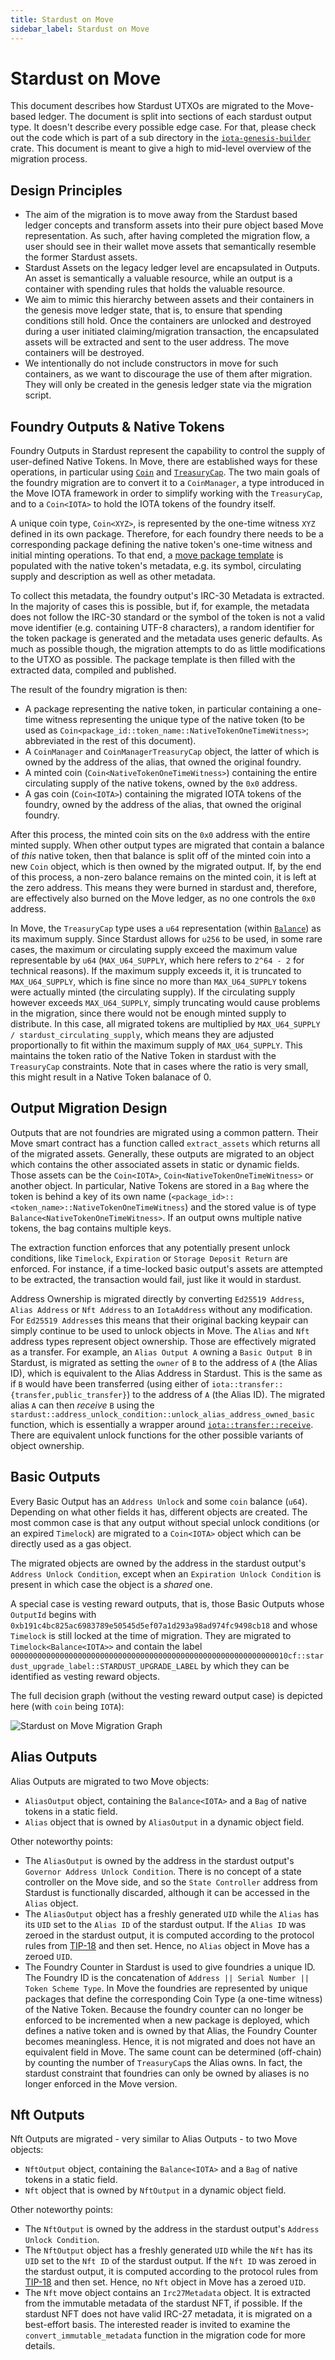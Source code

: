 ```yaml
---
title: Stardust on Move
sidebar_label: Stardust on Move
---
```


# Stardust on Move

This document describes how Stardust UTXOs are migrated to the Move-based ledger. The document is split into sections of
each stardust output type. It doesn't describe every possible edge case. For that, please check out the code which is
part of a sub directory in the
[`iota-genesis-builder`](https://github.com/iotaledger/iota/tree/develop/crates/iota-genesis-builder/src/stardust)
crate. This document is meant to give a high to mid-level overview of the migration process.

## Design Principles

- The aim of the migration is to move away from the Stardust based ledger concepts and transform assets into their pure
  object based Move representation. As such, after having completed the migration flow, a user should see in their
  wallet move assets that semantically resemble the former Stardust assets.
- Stardust Assets on the legacy ledger level are encapsulated in Outputs. An asset is semantically a valuable resource,
  while an output is a container with spending rules that holds the valuable resource.
- We aim to mimic this hierarchy between assets and their containers in the genesis move ledger state, that is, to
  ensure that spending conditions still hold. Once the containers are unlocked and destroyed during a user initiated
  claiming/migration transaction, the encapsulated assets will be extracted and sent to the user address. The move
  containers will be destroyed.
- We intentionally do not include constructors in move for such containers, as we want to discourage the use of them
  after migration. They will only be created in the genesis ledger state via the migration script.

## Foundry Outputs & Native Tokens

Foundry Outputs in Stardust represent the capability to control the supply of user-defined Native Tokens. In Move, there
are established ways for these operations, in particular using
[`Coin`](/references/framework/iota-framework/coin#resource-coin) and
[`TreasuryCap`](/references/framework/iota-framework/coin#resource-treasurycap). The two main goals of the foundry
migration are to convert it to a `CoinManager`, a type introduced in the Move IOTA framework in order to simplify
working with the `TreasuryCap`, and to a `Coin<IOTA>` to hold the IOTA tokens of the foundry itself.

A unique coin type, `Coin<XYZ>`, is represented by the one-time witness `XYZ` defined in its own package. Therefore, for
each foundry there needs to be a corresponding package defining the native token's one-time witness and initial minting
operations. To that end, a
[move package template](https://github.com/iotaledger/iota/tree/develop/crates/iota-genesis-builder/src/stardust/native_token/package_template/sources/native_token_template.move)
is populated with the native token's metadata, e.g. its symbol, circulating supply and description as well as other
metadata.

To collect this metadata, the foundry output's IRC-30 Metadata is extracted. In the majority of cases this is possible,
but if, for example, the metadata does not follow the IRC-30 standard or the symbol of the token is not a valid move
identifier (e.g. containing UTF-8 characters), a random identifier for the token package is generated and the metadata
uses generic defaults. As much as possible though, the migration attempts to do as little modifications to the UTXO as
possible. The package template is then filled with the extracted data, compiled and published.

The result of the foundry migration is then:

- A package representing the native token, in particular containing a one-time witness representing the unique type of
  the native token (to be used as `Coin<package_id::token_name::NativeTokenOneTimeWitness>`; abbreviated in the rest of
  this document).
- A `CoinManager` and `CoinManagerTreasuryCap` object, the latter of which is owned by the address of the alias, that
  owned the original foundry.
- A minted coin (`Coin<NativeTokenOneTimeWitness>`) containing the entire circulating supply of the native tokens, owned
  by the `0x0` address.
- A gas coin (`Coin<IOTA>`) containing the migrated IOTA tokens of the foundry, owned by the address of the alias, that
  owned the original foundry.

After this process, the minted coin sits on the `0x0` address with the entire minted supply. When other output types are
migrated that contain a balance of _this_ native token, then that balance is split off of the minted coin into a new
`Coin` object, which is then owned by the migrated output. If, by the end of this process, a non-zero balance remains on
the minted coin, it is left at the zero address. This means they were burned in stardust and, therefore, are effectively
also burned on the Move ledger, as no one controls the `0x0` address.

In Move, the `TreasuryCap` type uses a `u64` representation (within
[`Balance`](/references/framework/iota-framework/balance#struct-balance)) as its maximum supply. Since Stardust allows
for `u256` to be used, in some rare cases, the maximum or circulating supply exceed the maximum value representable by
`u64` (`MAX_U64_SUPPLY`, which here refers to `2^64 - 2` for technical reasons). If the maximum supply exceeds it, it is
truncated to `MAX_U64_SUPPLY`, which is fine since no more than `MAX_U64_SUPPLY` tokens were actually minted (the
circulating supply). If the circulating supply however exceeds `MAX_U64_SUPPLY`, simply truncating would cause problems
in the migration, since there would not be enough minted supply to distribute. In this case, all migrated tokens are
multiplied by `MAX_U64_SUPPLY / stardust_circulating_supply`, which means they are adjusted proportionally to fit within
the maximum supply of `MAX_U64_SUPPLY`. This maintains the token ratio of the Native Token in stardust with the
`TreasuryCap` constraints. Note that in cases where the ratio is very small, this might result in a Native Token
balanace of 0.

## Output Migration Design

Outputs that are not foundries are migrated using a common pattern. Their Move smart contract has a function called
`extract_assets` which returns all of the migrated assets. Generally, these outputs are migrated to an object which
contains the other associated assets in static or dynamic fields. Those assets can be the `Coin<IOTA>`,
`Coin<NativeTokenOneTimeWitness>` or another object. In particular, Native Tokens are stored in a `Bag` where the token
is behind a key of its own name (`<package_id>::<token_name>::NativeTokenOneTimeWitness`) and the stored value is of
type `Balance<NativeTokenOneTimeWitness>`. If an output owns multiple native tokens, the bag contains multiple keys.

The extraction function enforces that any potentially present unlock conditions, like `Timelock`, `Expiration` or
`Storage Deposit Return` are enforced. For instance, if a time-locked basic output's assets are attempted to be
extracted, the transaction would fail, just like it would in stardust.

Address Ownership is migrated directly by converting `Ed25519 Address`, `Alias Address` or `Nft Address` to an
`IotaAddress` without any modification. For `Ed25519 Address`es this means that their original backing keypair can
simply continue to be used to unlock objects in Move. The `Alias` and `Nft` address types represent object ownership.
Those are effectively migrated as a transfer. For example, an `Alias Output A` owning a `Basic Output B` in Stardust, is
migrated as setting the `owner` of `B` to the address of `A` (the Alias ID), which is equivalent to the Alias Address in
Stardust. This is the same as if `B` would have been transferred (using either of
`iota::transfer::{transfer,public_transfer}`) to the address of `A` (the Alias ID). The migrated alias `A` can then
_receive_ `B` using the `stardust::address_unlock_condition::unlock_alias_address_owned_basic` function, which is
essentially a wrapper around
[`iota::transfer::receive`](/references/framework/iota-framework/transfer#function-receive). There are equivalent unlock
functions for the other possible variants of object ownership.

## Basic Outputs

Every Basic Output has an `Address Unlock` and some `coin` balance (`u64`). Depending on what other fields it has,
different objects are created. The most common case is that any output without special unlock conditions (or an expired
`Timelock`) are migrated to a `Coin<IOTA>` object which can be directly used as a gas object.

The migrated objects are owned by the address in the stardust output's `Address Unlock Condition`, except when an
`Expiration Unlock Condition` is present in which case the object is a _shared_ one.

A special case is vesting reward outputs, that is, those Basic Outputs whose `OutputId` begins with
`0xb191c4bc825ac6983789e50545d5ef07a1d293a98ad974fc9498cb18` and whose `Timelock` is still locked at the time of
migration. They are migrated to `Timelock<Balance<IOTA>>` and contain the label
`00000000000000000000000000000000000000000000000000000000000010cf::stardust_upgrade_label::STARDUST_UPGRADE_LABEL` by
which they can be identified as vesting reward objects.

The full decision graph (without the vesting reward output case) is depicted here (with `coin` being `IOTA`):

![Stardust on Move Migration Graph](/img/guides/developer/advanced/stardust-on-move/stardust-on-move-migration-graph.svg)

## Alias Outputs

Alias Outputs are migrated to two Move objects:

- `AliasOutput` object, containing the `Balance<IOTA>` and a `Bag` of native tokens in a static field.
- `Alias` object that is owned by `AliasOutput` in a dynamic object field.

Other noteworthy points:

- The `AliasOutput` is owned by the address in the stardust output's `Governor Address Unlock Condition`. There is no
  concept of a state controller on the Move side, and so the `State Controller` address from Stardust is functionally
  discarded, although it can be accessed in the `Alias` object.
- The `AliasOutput` object has a freshly generated `UID` while the `Alias` has its `UID` set to the `Alias ID` of the
  stardust output. If the `Alias ID` was zeroed in the stardust output, it is computed according to the protocol rules
  from [TIP-18](https://wiki.iota.org/tips/tips/TIP-0018/) and then set. Hence, no `Alias` object in Move has a zeroed
  `UID`.
- The Foundry Counter in Stardust is used to give foundries a unique ID. The Foundry ID is the concatenation of
  `Address || Serial Number || Token Scheme Type`. In Move the foundries are represented by unique packages that define
  the corresponding Coin Type (a one-time witness) of the Native Token. Because the foundry counter can no longer be
  enforced to be incremented when a new package is deployed, which defines a native token and is owned by that Alias,
  the Foundry Counter becomes meaningless. Hence, it is not migrated and does not have an equivalent field in Move. The
  same count can be determined (off-chain) by counting the number of `TreasuryCap`s the Alias owns. In fact, the
  stardust constraint that foundries can only be owned by aliases is no longer enforced in the Move version.

## Nft Outputs

Nft Outputs are migrated - very similar to Alias Outputs - to two Move objects:

- `NftOutput` object, containing the `Balance<IOTA>` and a `Bag` of native tokens in a static field.
- `Nft` object that is owned by `NftOutput` in a dynamic object field.

Other noteworthy points:

- The `NftOutput` is owned by the address in the stardust output's `Address Unlock Condition`.
- The `NftOutput` object has a freshly generated `UID` while the `Nft` has its `UID` set to the `Nft ID` of the stardust
  output. If the `Nft ID` was zeroed in the stardust output, it is computed according to the protocol rules from
  [TIP-18](https://wiki.iota.org/tips/tips/TIP-0018/) and then set. Hence, no `Nft` object in Move has a zeroed `UID`.
- The `Nft` move object contains an `Irc27Metadata` object. It is extracted from the immutable metadata of the stardust
  NFT, if possible. If the stardust NFT does not have valid IRC-27 metadata, it is migrated on a best-effort basis. The
  interested reader is invited to examine the `convert_immutable_metadata` function in the migration code for more
  details.
